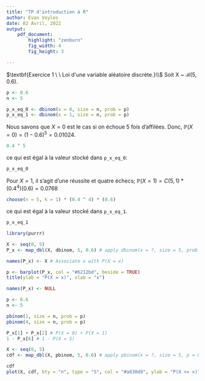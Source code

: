 ```yaml
---
title: "TP d'introduction à R"
author: Evan Voyles
date: 02 Avril, 2022
output:
    pdf_document:
        highlight: "zenburn"
        fig_width: 4
        fig_height: 3

---
```


<!-- # Exercice 1 Loi d'une variable aléatoire discrète -->
$\textbf{Exercice 1 \ \ Loi d'une variable aléatoire discrète.}\\$
Soit X  ~ $\mathcal{B}$(5, 0.6).
\begin{enumerate}
    \item Calculer $\mathbb{P}(X = 0)$ et $\mathbb{P}(X = 1)$ avec R et vérifier par le calcul.
\end{enumerate}

```R

p <- 0.6
n <- 5

p_x_eq_0 <- dbinom(x = 0, size = n, prob = p)
p_x_eq_1 <- dbinom(x = 1, size = n, prob = p)

```
Nous savons que $X = 0$ est le cas si on échoue 5 fois d'affilées. Donc, $\mathbb{P}(X = 0) = (1 - 0.6)^5 = 0.01024$.
<!-- \item What is happening -->
<!-- \end{enumerate} -->
```R
0.4 ^ 5
```
ce qui est égal à la valeur stocké dans `p_x_eq_0`:
```R
p_x_eq_0
```
Pour $X = 1$, il s'agit d'une réussite et quatre échecs; $\mathbb{P}(X = 1) = C(5, 1) * (0.4^4)(0.6) = 0.0768$
```R
choose(n = 5, k = 1) * (0.4 ^ 4) * (0.6)
```
ce qui est égal à la valeur stocké dans `p_x_eq_1`.
```R
p_x_eq_1
```

```R
library(purrr)

X <- seq(0, 5)
P_x <- map_dbl(X, dbinom, 5, 0.6) # apply dbinom(x = ?, size = 5, prob = 0.6) to X

names(P_x) <- X # Associate x with P(X = x)

p <- barplot(P_x, col = "#6212bd", beside = TRUE)
title(ylab = "P(X = x)", xlab = "x")
```

\begin{itemize}
    \item[3.] Calculer $\mathbb{P}(X <= 1)$ et $\mathbb{P}(X <= 4)$ avec R.
\end{itemize}
```R
names(P_x) <- NULL
```

```R
p <- 0.6
n <- 5

pbinom(1, size = n, prob = p)
pbinom(4, size = n, prob = p)

P_x[1] + P_x[2] # P(X = 0) + P(X = 1)
1 - P_x[6] # 1 - P(X = 5)
```

\begin{itemize}
    \item[4.] Représenter le graphe de la fonction de répartition de $X$.
\end{itemize}

```R
X <- seq(0, 5)
cdf <- map_dbl(X, pbinom, 5, 0.6) # apply pbinom(x = ?, size = 5, p = 0.6)

cdf
plot(X, cdf, bty = "n", type = "S", col = "#a830d8", ylab = "P(X <= x)", xlab = "x")
```

\begin{itemize}
    \item[5.] Déterminer le réel $$q = \inf\{k, \mathbb{P}(X \leq k) \geq 0.25\}$$
\end{itemize}